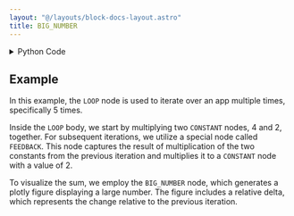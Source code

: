 ```yaml
---
layout: "@/layouts/block-docs-layout.astro"
title: BIG_NUMBER
---
```



<PythonDocsDisplay docstring={docstring} />

<details>
<summary>Python Code</summary>

```python
from flojoy import (
    flojoy,
    Plotly,
    OrderedPair,
    DefaultParams,
    SmallMemory,
    Scalar,
    Vector,
)
from typing import cast
import plotly.graph_objects as go
from nodes.VISUALIZERS.template import plot_layout

MEMORY_KEY = "BIG_NUMBER_MEMORY_KEY"


@flojoy(inject_node_metadata=True)
def BIG_NUMBER(
    default: OrderedPair | Scalar | Vector,
    default_params: DefaultParams,
    suffix: str,
    prefix: str,
    title: str,
    relative_delta: bool = True,
    scientific_notation: bool = False,
) -> Plotly:
    """The BIG_NUMBER node generates a Plotly figure, displaying a big number with an optional prefix and suffix.

    Inputs
    ------
    default : OrderedPair|Scalar|Vector
        the DataContainer to be visualized

    Parameters
    ----------
    relative_delta : bool
        whether or not to show the relative delta from the last run along with big number
    suffix : str
        any suffix to show with big number
    prefix : str
        any prefix to show with big number
    title : str
        title of the plot, default = "BIG_NUMBER"

    Returns
    -------
    Plotly
        the DataContainer containing the Plotly big number visualization
    """

    job_id = default_params.job_id
    node_name = __name__.split(".")[-1]
    layout = plot_layout(title=title if title else node_name)
    fig = go.Figure(layout=layout)

    prev_num = cast(str, SmallMemory().read_memory(job_id, MEMORY_KEY))
    match default:
        case OrderedPair():
            big_num = default.y[-1]
        case Scalar():
            big_num = default.c
        case Vector():
            big_num = default.v[-1]
        case _:
            raise ValueError(f"Invalid input type {type(default)} for node {node_name}")

    delta_val_format = ".1%" if relative_delta is True else ".1f"
    val_format = "%g" if scientific_notation is False else ".4e"

    fig.add_trace(
        go.Indicator(
            mode="number+delta",
            value=big_num,
            domain={"y": [0, 1], "x": [0, 1]},
            number={"prefix": prefix, "suffix": suffix, "valueformat": val_format},
            delta=None
            if prev_num is None
            else {
                "reference": float(prev_num),
                "relative": relative_delta,
                "valueformat": delta_val_format,
            },
        )
    )
    SmallMemory().write_to_memory(job_id, MEMORY_KEY, str(float(big_num)))

    return Plotly(fig=fig)

```

[Find this Flojoy Block on GitHub](https://github.com/flojoy-ai/blocks/blob/main/blocks/VISUALIZERS/PLOTLY/BIG_NUMBER/BIG_NUMBER.py)

</details>

## Example

<GetHelpWidget />

<AppDisplay app={app} blockName="BIG_NUMBER" client:visible />

In this example, the `LOOP` node is used to iterate over an app multiple times, specifically 5 times.

Inside the `LOOP` body, we start by multiplying two `CONSTANT` nodes, 4 and 2, together. For subsequent iterations, we utilize a special node called `FEEDBACK`. This node captures the result of multiplication of the two constants from the previous iteration and multiplies it to a `CONSTANT` node with a value of 2.

To visualize the sum, we employ the `BIG_NUMBER` node, which generates a plotly figure displaying a large number. The figure includes a relative delta, which represents the change relative to the previous iteration.
